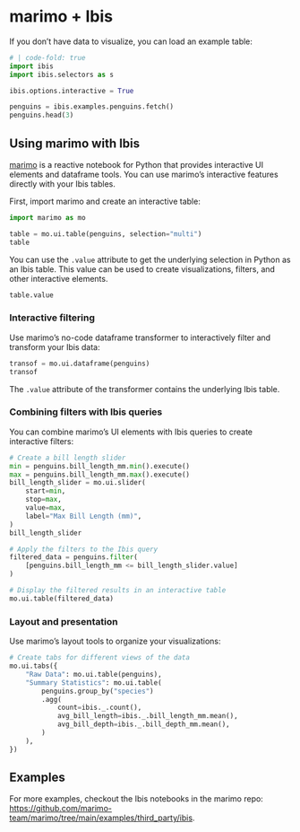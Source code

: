 # marimo + Ibis

If you don't have data to visualize, you can load an example table:

```python
# | code-fold: true
import ibis
import ibis.selectors as s

ibis.options.interactive = True

penguins = ibis.examples.penguins.fetch()
penguins.head(3)
```

## Using marimo with Ibis

[marimo](https://docs.marimo.io) is a reactive notebook for Python that provides interactive UI elements and dataframe tools. You can use marimo's interactive features directly with your Ibis tables.

First, import marimo and create an interactive table:

```python
import marimo as mo

table = mo.ui.table(penguins, selection="multi")
table
```

You can use the `.value` attribute to get the underlying selection in Python as an Ibis table. This value can be used to create visualizations, filters, and other interactive elements.

```python
table.value
```

### Interactive filtering

Use marimo's no-code dataframe transformer to interactively filter and transform your Ibis data:

```python
transof = mo.ui.dataframe(penguins)
transof
```

The `.value` attribute of the transformer contains the underlying Ibis table.

### Combining filters with Ibis queries

You can combine marimo's UI elements with Ibis queries to create interactive filters:

```python
# Create a bill length slider
min = penguins.bill_length_mm.min().execute()
max = penguins.bill_length_mm.max().execute()
bill_length_slider = mo.ui.slider(
    start=min,
    stop=max,
    value=max,
    label="Max Bill Length (mm)",
)
bill_length_slider
```

```python
# Apply the filters to the Ibis query
filtered_data = penguins.filter(
    [penguins.bill_length_mm <= bill_length_slider.value]
)

# Display the filtered results in an interactive table
mo.ui.table(filtered_data)
```

### Layout and presentation

Use marimo's layout tools to organize your visualizations:

```python
# Create tabs for different views of the data
mo.ui.tabs({
    "Raw Data": mo.ui.table(penguins),
    "Summary Statistics": mo.ui.table(
        penguins.group_by("species")
        .agg(
            count=ibis._.count(),
            avg_bill_length=ibis._.bill_length_mm.mean(),
            avg_bill_depth=ibis._.bill_depth_mm.mean(),
        )
    ),
})
```

## Examples

For more examples, checkout the Ibis notebooks in the marimo repo: <https://github.com/marimo-team/marimo/tree/main/examples/third_party/ibis>.
